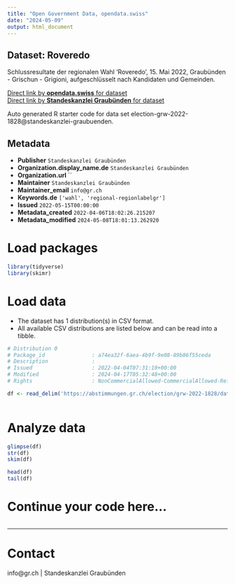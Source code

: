 ```yaml
---
title: "Open Government Data, opendata.swiss"
date: "2024-05-09"
output: html_document
---
```


## Dataset: Roveredo

Schlussresultate der regionalen Wahl 'Roveredo', 15. Mai 2022, Graubünden - Grischun - Grigioni, aufgeschlüsselt nach Kandidaten und Gemeinden.

[Direct link by **opendata.swiss** for dataset](https://opendata.swiss/de/dataset/roveredo)<br>
[Direct link by **Standeskanzlei Graubünden** for dataset](https://abstimmungen.gr.ch/election/grw-2022-1828/data)

Auto generated R starter code for data set election-grw-2022-1828@standeskanzlei-graubuenden.

## Metadata

- **Publisher** `Standeskanzlei Graubünden`
- **Organization.display_name.de** `Standeskanzlei Graubünden`
- **Organization.url** ``
- **Maintainer** `Standeskanzlei Graubünden`
- **Maintainer_email** `info@gr.ch`
- **Keywords.de** `['wahl', 'regional-regionlabelgr']`
- **Issued** `2022-05-15T00:00:00`
- **Metadata_created** `2022-04-06T18:02:26.215207`
- **Metadata_modified** `2024-05-08T18:01:13.262920`


# Load packages

```r

library(tidyverse)
library(skimr)

```

# Load data

-   The dataset has 1 distribution(s) in CSV format.
-   All available CSV distributions are listed below and can be read into a tibble.

```r

# Distribution 0
# Package_id               : a74ea32f-6aea-4b9f-9e08-89b86f55ceda
# Description              : 
# Issued                   : 2022-04-04T07:31:10+00:00
# Modified                 : 2024-04-17T05:32:48+00:00
# Rights                   : NonCommercialAllowed-CommercialAllowed-ReferenceRequired

df <- read_delim('https://abstimmungen.gr.ch/election/grw-2022-1828/data-csv')



```

# Analyze data

```r

glimpse(df)
str(df)
skim(df)

head(df)
tail(df)

```

# Continue your code here...

```r

```

------------------------------------------------------------------------

# Contact

info@gr.ch | Standeskanzlei Graubünden
